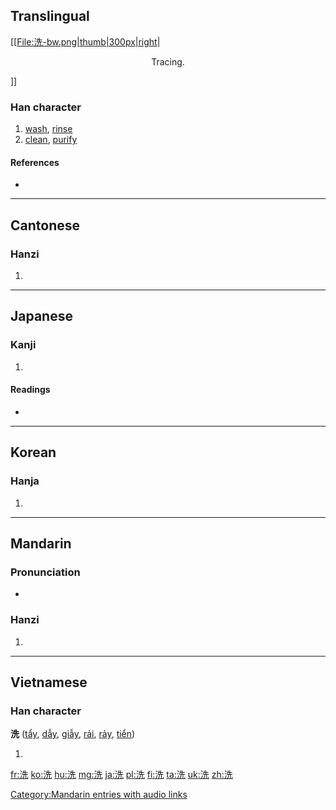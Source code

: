 ==Translingual==
[[File:洗-bw.png|thumb|300px|right|<center>Tracing.</center>]]
===Han character===
{{Han char|rn=85|rad=水|as=06|sn=9|four=3411<sub>1</sub>|canj=水竹土山 (EHGU)|ids=⿰[[氵]][[先]]}}

# [[wash]], [[rinse]]
# [[clean]], [[purify]]

====References====
* {{Han ref|kx=0620.110|dkj=17379|dj=1016.010|hdz=31608.080|uh=6D17|ud=27927|bh=AC7E|bd=44158}}

----

==Cantonese==

===Hanzi===
{{yue-hanzi|jyut=|y=sai2}}

# {{defn|lang=yue|sort=水06}}

----

==Japanese==

===Kanji===
{{ja-kanji|grade=6|rs=水06}}

# {{defn|lang=ja|sort=水06}}

====Readings====
* {{ja-readings|on=[[せん]] (sen)|kun=[[あらう]] ([[洗う]], arau), [[あらい]] (arai)}}

----

==Korean==

===Hanja===
{{ko-hanja|hangeul=[[세]], [[선]]|eumhun=|rv=se, seon|mr=se, sŏn|y=sey, sen}}

# {{defn|lang=ko|sort=水06}}

----

==Mandarin==

===Pronunciation===
* {{audio|zh-xǐ.ogg|audio}}

===Hanzi===
{{cmn-hanzi|pin=[[xǐ]] ([[xi3]])|wg=hsi<sup>3</sup>}}

# {{defn|lang=cmn|sort=水06}}

[[Category:Mandarin entries with audio links]]

----

==Vietnamese==

===Han character===
'''洗''' ([[tẩy]], [[dẫy]], [[giẫy]], [[rải]], [[rảy]], [[tiển]])

# {{defn|lang=vi}}

[[fr:洗]]
[[ko:洗]]
[[hu:洗]]
[[mg:洗]]
[[ja:洗]]
[[pl:洗]]
[[fi:洗]]
[[ta:洗]]
[[uk:洗]]
[[zh:洗]]